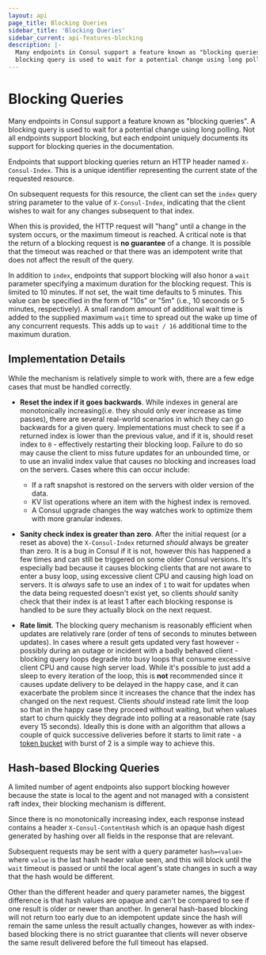 ```yaml
---
layout: api
page_title: Blocking Queries
sidebar_title: 'Blocking Queries'
sidebar_current: api-features-blocking
description: |-
  Many endpoints in Consul support a feature known as "blocking queries". A
  blocking query is used to wait for a potential change using long polling.
---
```


# Blocking Queries

Many endpoints in Consul support a feature known as "blocking queries". A
blocking query is used to wait for a potential change using long polling. Not
all endpoints support blocking, but each endpoint uniquely documents its support
for blocking queries in the documentation.

Endpoints that support blocking queries return an HTTP header named
`X-Consul-Index`. This is a unique identifier representing the current state of
the requested resource.

On subsequent requests for this resource, the client can set the `index` query
string parameter to the value of `X-Consul-Index`, indicating that the client
wishes to wait for any changes subsequent to that index.

When this is provided, the HTTP request will "hang" until a change in the system
occurs, or the maximum timeout is reached. A critical note is that the return of
a blocking request is **no guarantee** of a change. It is possible that the
timeout was reached or that there was an idempotent write that does not affect
the result of the query.

In addition to `index`, endpoints that support blocking will also honor a `wait`
parameter specifying a maximum duration for the blocking request. This is
limited to 10 minutes. If not set, the wait time defaults to 5 minutes. This
value can be specified in the form of "10s" or "5m" (i.e., 10 seconds or 5
minutes, respectively). A small random amount of additional wait time is added
to the supplied maximum `wait` time to spread out the wake up time of any
concurrent requests. This adds up to `wait / 16` additional time to the maximum
duration.

## Implementation Details

While the mechanism is relatively simple to work with, there are a few edge
cases that must be handled correctly.

- **Reset the index if it goes backwards**. While indexes in general are
  monotonically increasing(i.e. they should only ever increase as time passes),
  there are several real-world scenarios in
  which they can go backwards for a given query. Implementations must check
  to see if a returned index is lower than the previous value,
  and if it is, should reset index to `0` - effectively restarting their blocking loop.
  Failure to do so may cause the client to miss future updates for an unbounded
  time, or to use an invalid index value that causes no blocking and increases
  load on the servers. Cases where this can occur include:

  - If a raft snapshot is restored on the servers with older version of the data.
  - KV list operations where an item with the highest index is removed.
  - A Consul upgrade changes the way watches work to optimize them with more
    granular indexes.

- **Sanity check index is greater than zero**. After the initial request (or a
  reset as above) the `X-Consul-Index` returned _should_ always be greater than zero. It
  is a bug in Consul if it is not, however this has happened a few times and can
  still be triggered on some older Consul versions. It's especially bad because it
  causes blocking clients that are not aware to enter a busy loop, using excessive
  client CPU and causing high load on servers. It is _always_ safe to use an
  index of `1` to wait for updates when the data being requested doesn't exist
  yet, so clients _should_ sanity check that their index is at least 1 after
  each blocking response is handled to be sure they actually block on the next
  request.

- **Rate limit**. The blocking query mechanism is reasonably efficient when updates
  are relatively rare (order of tens of seconds to minutes between updates). In cases
  where a result gets updated very fast however - possibly during an outage or incident
  with a badly behaved client - blocking query loops degrade into busy loops that
  consume excessive client CPU and cause high server load. While it's possible to just add a sleep
  to every iteration of the loop, this is **not** recommended since it causes update
  delivery to be delayed in the happy case, and it can exacerbate the problem since
  it increases the chance that the index has changed on the next request. Clients
  _should_ instead rate limit the loop so that in the happy case they proceed without
  waiting, but when values start to churn quickly they degrade into polling at a
  reasonable rate (say every 15 seconds). Ideally this is done with an algorithm that
  allows a couple of quick successive deliveries before it starts to limit rate - a
  [token bucket](https://en.wikipedia.org/wiki/Token_bucket) with burst of 2 is a simple
  way to achieve this.

## Hash-based Blocking Queries

A limited number of agent endpoints also support blocking however because the
state is local to the agent and not managed with a consistent raft index, their
blocking mechanism is different.

Since there is no monotonically increasing index, each response instead contains
a header `X-Consul-ContentHash` which is an opaque hash digest generated by
hashing over all fields in the response that are relevant.

Subsequent requests may be sent with a query parameter `hash=<value>` where
`value` is the last hash header value seen, and this will block until the `wait`
timeout is passed or until the local agent's state changes in such a way that
the hash would be different.

Other than the different header and query parameter names, the biggest
difference is that hash values are opaque and can't be compared to see if one
result is older or newer than another. In general hash-based blocking will not
return too early due to an idempotent update since the hash will remain the same
unless the result actually changes, however as with index-based blocking there
is no strict guarantee that clients will never observe the same result delivered
before the full timeout has elapsed.
